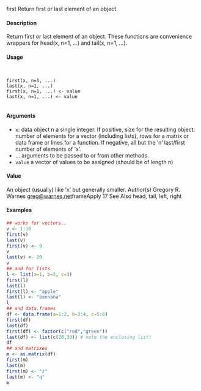 first
Return first or last element of an object

#### Description

Return first or last element of an object. These functions are convenience wrappers for head(x, n=1, ...)
and tail(x, n=1, ...).

#### Usage
<pre><code>

first(x, n=1, ...)
last(x, n=1, ...)
first(x, n=1, ...) <- value
last(x, n=1, ...) <- value

</code></pre>
#### Arguments

* ``x ``: data object
n a single integer. If positive, size for the resulting object: number of elements for a vector (including lists), rows for a matrix or data frame or lines for a function.
If negative, all but the ’n’ last/first number of elements of ’x’.
* ... arguments to be passed to or from other methods.
* ``value`` a vector of values to be assigned (should be of length n)

#### Value

An object (usually) like ’x’ but generally smaller.
Author(s)
Gregory R. Warnes <greg@warnes.net>frameApply
17
See Also
head, tail, left, right

#### Examples
```r

## works for vectors..
v <- 1:10
first(v)
last(v)
first(v) <- 9
v
last(v) <- 20
v
## and for lists
l <- list(a=1, b=2, c=3)
first(l)
last(l)
first(l) <- "apple"
last(l) <- "bannana"
l
## and data.frames
df <- data.frame(a=1:2, b=3:4, c=5:6)
first(df)
last(df)
first(df) <- factor(c("red","green"))
last(df) <- list(c(20,30)) # note the enclosing list!
df
## and matrixes
m <- as.matrix(df)
first(m)
last(m)
first(m) <- "z"
last(m) <- "q"
m
```
